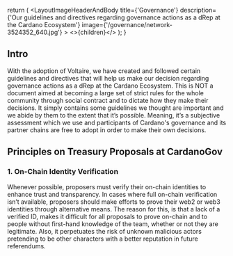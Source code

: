 
  return (
    <LayoutImageHeaderAndBody
      title={'Governance'}
      description={'Our guidelines and directives regarding governance actions as a dRep at the Cardano Ecosystem'}
      image={'/governance/network-3524352_640.jpg'}
    >
      <>{children}</>
    </LayoutImageHeaderAndBody>
  );
}

## Intro

With the adoption of Voltaire, we have created and followed certain guidelines and directives that will help us make our decision regarding governance actions as a dRep at the Cardano Ecosystem. This is NOT a document aimed at becoming a large set of strict rules for the whole community through social contract and to dictate how they make their decisions. It simply contains some guidelines we thought are important and we abide by them to the extent that it’s possible. Meaning, it’s a subjective assessment which we use and participants of Cardano's governance and its partner chains are free to adopt in order to make their own decisions.

## Principles on Treasury Proposals at CardanoGov

### 1. On-Chain Identity Verification

Whenever possible, proposers must verify their on-chain identities to enhance trust and transparency. In cases where full on-chain verification isn’t available, proposers should make efforts to prove their web2 or web3 identities through alternative means. The reason for this, is that a lack of a verified ID, makes it difficult for all proposals to prove on-chain and to people without first-hand knowledge of the team, whether or not they are legitimate. Also, it perpetuates the risk of unknown malicious actors pretending to be other characters with a better reputation in future referendums.
